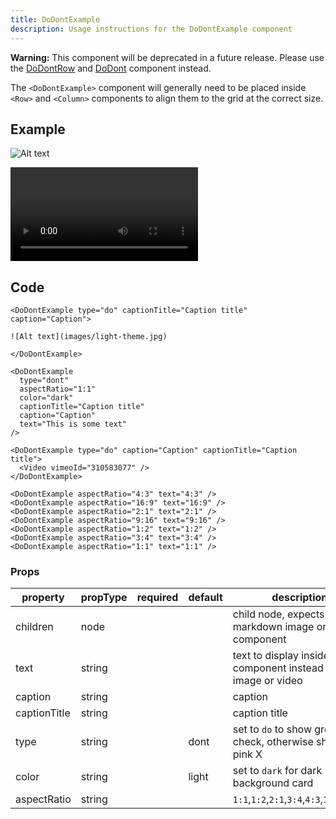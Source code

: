 ```yaml
---
title: DoDontExample
description: Usage instructions for the DoDontExample component
---
```


<InlineNotification kind="warning">

**Warning:** This component will be deprecated in a future release. Please use
the [DoDontRow](/components/DoDontRow) and [DoDont](/components/DoDontRow)
component instead.

</InlineNotification>

<PageDescription>

The `<DoDontExample>` component will generally need to be placed inside `<Row>`
and `<Column>` components to align them to the grid at the correct size.

</PageDescription>

## Example

<Row>
<Column colMd={4} colLg={4}>

<Title>Image</Title>

<DoDontExample type="do" captionTitle="Caption title" caption="Caption">

![Alt text](./images/light-theme.jpg)

</DoDontExample>
</Column>
<Column colMd={4} colLg={4}>

<Title>Text</Title>

<DoDontExample
  type="dont"
  aspectRatio="1:1"
  color="dark"
  captionTitle="Caption title"
  caption="Caption"
  text="This is some text"
/>

</Column>
</Row>
<Row>
<Column colLg={8}>

<Title>Video</Title>

<DoDontExample type="do" caption="Caption" captionTitle="Caption title">

<Video title="Video example" vimeoId="310583077" />

</DoDontExample>
</Column>
</Row>

<Title>Aspect ratios</Title>

<Row>

<Column colMd={4} colLg={4}>

<DoDontExample aspectRatio="4:3" text="4:3" />

</Column>
<Column colMd={4} colLg={4}>

<DoDontExample aspectRatio="16:9" text="16:9" />

</Column>
<Column colMd={4} colLg={4}>

<DoDontExample aspectRatio="2:1" text="2:1" />

</Column>
</Row>

<Row>
<Column colMd={4} colLg={4}>

<DoDontExample aspectRatio="9:16" text="9:16" />

</Column>

<Column colMd={4} colLg={4}>

<DoDontExample aspectRatio="1:2" text="1:2" />

</Column>

<Column colMd={4} colLg={4}>

<DoDontExample aspectRatio="3:4" text="3:4" />

</Column>
</Row>

<Row>
<Column colMd={4} colLg={4}>

<DoDontExample aspectRatio="1:1" text="1:1" />

</Column>
</Row>

## Code

<Title>Image</Title>

```mdx path=components/DoDontExample/DoDontExample.js src=https://github.com/carbon-design-system/gatsby-theme-carbon/tree/main/packages/gatsby-theme-carbon/src/components/DoDontExample
<DoDontExample type="do" captionTitle="Caption title" caption="Caption">

![Alt text](images/light-theme.jpg)

</DoDontExample>
```

<Title>Text</Title>

```mdx path=components/DoDontExample/DoDontExample.js src=https://github.com/carbon-design-system/gatsby-theme-carbon/tree/main/packages/gatsby-theme-carbon/src/components/DoDontExample
<DoDontExample
  type="dont"
  aspectRatio="1:1"
  color="dark"
  captionTitle="Caption title"
  caption="Caption"
  text="This is some text"
/>
```

<Title>Video</Title>

```mdx path=components/DoDontExample/DoDontExample.js src=https://github.com/carbon-design-system/gatsby-theme-carbon/tree/main/packages/gatsby-theme-carbon/src/components/DoDontExample
<DoDontExample type="do" caption="Caption" captionTitle="Caption title">
  <Video vimeoId="310583077" />
</DoDontExample>
```

<Title>Aspect ratios</Title>

```mdx path=components/DoDontExample/DoDontExample.js src=https://github.com/carbon-design-system/gatsby-theme-carbon/tree/main/packages/gatsby-theme-carbon/src/components/DoDontExample
<DoDontExample aspectRatio="4:3" text="4:3" />
<DoDontExample aspectRatio="16:9" text="16:9" />
<DoDontExample aspectRatio="2:1" text="2:1" />
<DoDontExample aspectRatio="9:16" text="9:16" />
<DoDontExample aspectRatio="1:2" text="1:2" />
<DoDontExample aspectRatio="3:4" text="3:4" />
<DoDontExample aspectRatio="1:1" text="1:1" />
```

### Props

| property     | propType | required | default | description                                                       |
| ------------ | -------- | -------- | ------- | ----------------------------------------------------------------- |
| children     | node     |          |         | child node, expects a markdown image or `<Video>` component       |
| text         | string   |          |         | text to display inside the component instead of an image or video |
| caption      | string   |          |         | caption                                                           |
| captionTitle | string   |          |         | caption title                                                     |
| type         | string   |          | dont    | set to `do` to show green check, otherwise shows pink X           |
| color        | string   |          | light   | set to `dark` for dark background card                            |
| aspectRatio  | string   |          |         | `1:1`,`1:2`,`2:1`,`3:4`,`4:3`,`16:9`,`9:16`                       |
